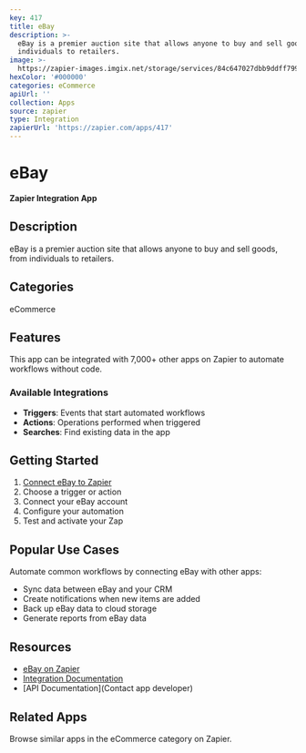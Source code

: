 ```yaml
---
key: 417
title: eBay
description: >-
  eBay is a premier auction site that allows anyone to buy and sell goods, from
  individuals to retailers.
image: >-
  https://zapier-images.imgix.net/storage/services/84c647027dbb9ddff799ca5ece59f05f.png?auto=format%2Ccompress&ixlib=python-3.0.0&q=50
hexColor: '#000000'
categories: eCommerce
apiUrl: ''
collection: Apps
source: zapier
type: Integration
zapierUrl: 'https://zapier.com/apps/417'
---
```

# eBay

**Zapier Integration App**

## Description

eBay is a premier auction site that allows anyone to buy and sell goods, from individuals to retailers.

## Categories

eCommerce

## Features

This app can be integrated with 7,000+ other apps on Zapier to automate workflows without code.

### Available Integrations

- **Triggers**: Events that start automated workflows
- **Actions**: Operations performed when triggered
- **Searches**: Find existing data in the app

## Getting Started

1. [Connect eBay to Zapier](https://zapier.com/apps/417)
2. Choose a trigger or action
3. Connect your eBay account
4. Configure your automation
5. Test and activate your Zap

## Popular Use Cases

Automate common workflows by connecting eBay with other apps:

- Sync data between eBay and your CRM
- Create notifications when new items are added
- Back up eBay data to cloud storage
- Generate reports from eBay data

## Resources

- [eBay on Zapier](https://zapier.com/apps/417)
- [Integration Documentation](https://zapier.com/apps/417/integrations)
- [API Documentation](Contact app developer)

## Related Apps

Browse similar apps in the eCommerce category on Zapier.
